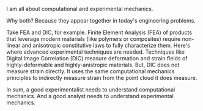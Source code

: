I am all about computational and experimental mechanics. 

Why both? Because they appear together in today's engineering problems. 

Take FEA and DIC, for example. Finite Element Analysis (FEA) of products that leverage modern materials (like polymers or composites) require non-linear and anisotropic constitutive laws to fully characterize them. Here's where advanced experimental techniques are needed. Techniques like Digital Image Correlation (DIC) measure deformation and strain fields of highly-deformable and highly-anistropic materials. But, DIC does not measure strain directly. It uses the same computational mechanics principles to indirectly measure strain from the point cloud it does measure.

In sum, a good experimentalist needs to understand computational mechanics. And a good analyst needs to understand experimental mechanics.
